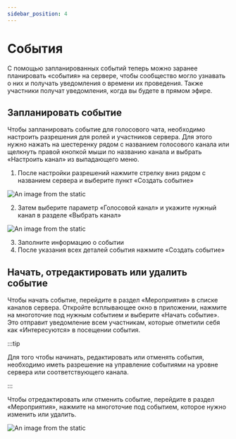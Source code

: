 ```yaml
---
sidebar_position: 4
---
```


# События

С помощью запланированных событий теперь можно заранее планировать «события» на сервере,
чтобы сообщество могло узнавать о них и получать уведомления о времени их проведения. Также участники получат уведомления, когда вы будете в прямом эфире.

## Запланировать событие

Чтобы запланировать событие для голосового чата, необходимо настроить разрешения для ролей и участников сервера.
Для этого нужно нажать на шестеренку рядом с названием голосового канала или щелкнуть правой кнопкой мыши по названию канала и выбрать
«Настроить канал» из выпадающего меню.

1. После настройки разрешений нажмите стрелку вниз рядом с названием сервера и выберите пункт «Создать событие»

![An image from the static](/img/event1.jpg)

2. Затем выберите параметр «Голосовой канал» и укажите нужный канал в разделе «Выбрать канал»

![An image from the static](/img/event2.jpg)

3. Заполните информацию о событии
4. После указания всех деталей события нажмите «Создать событие»

## Начать, отредактировать или удалить событие

Чтобы начать событие, перейдите в раздел «Мероприятия» в списке каналов сервера.
Откройте всплывающее окно в приложении, нажмите на многоточие под нужным событием и выберите «Начать событие».
Это отправит уведомление всем участникам, которые отметили себя как «Интересуются» в посещении события.

:::tip

Для того чтобы начинать, редактировать или отменять события,
необходимо иметь разрешение на управление событиями на уровне сервера или соответствующего канала.

:::

Чтобы отредактировать или отменить событие, перейдите в раздел «Мероприятия», нажмите на многоточие под событием, которое нужно изменить или удалить.

![An image from the static](/img/event3.jpg)